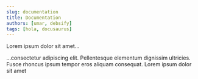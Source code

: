 ```yaml
---
slug: documentation
title: Documentation
authors: [umar, debsify]
tags: [hola, docusaurus]
---
```


Lorem ipsum dolor sit amet...

...consectetur adipiscing elit. Pellentesque elementum dignissim ultricies. Fusce rhoncus ipsum tempor eros aliquam consequat. Lorem ipsum dolor sit amet

<!-- truncate -->